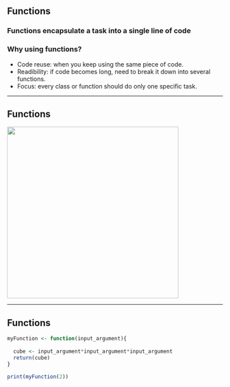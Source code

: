## Functions

### Functions encapsulate a task into a single line of code

### Why using functions?

* Code reuse: when you keep using the same piece of code.
* Readibility: if code becomes long, need to break it down into several functions.
* Focus: every class or function should do only one specific task.

---

## Functions

<img src="Images/Functions.png" style="width: 400px;"/>

---

## Functions

```{r}
myFunction <- function(input_argument){
  
  cube <- input_argument*input_argument*input_argument
  return(cube)
}

print(myFunction(2))
```

